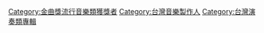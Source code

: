 [[Category:金曲獎流行音樂類獲獎者|Category:金曲獎流行音樂類獲獎者]]
[[Category:台灣音樂製作人|Category:台灣音樂製作人]]
[[Category:台灣演奏類專輯|Category:台灣演奏類專輯]]